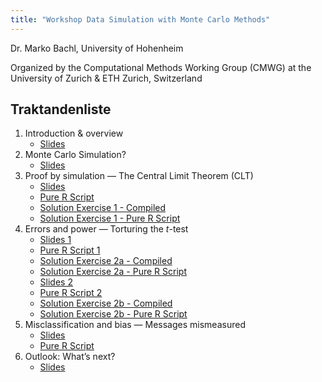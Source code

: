 ```yaml
---
title: "Workshop Data Simulation with Monte Carlo Methods"
---
```


Dr. Marko Bachl, University of Hohenheim

Organized by the Computational Methods Working Group (CMWG)
at the University of Zurich & ETH Zurich, Switzerland

## Traktandenliste

1)  Introduction & overview
    - [Slides](qmd/01_intro.html)

2)  Monte Carlo Simulation?
    - [Slides](qmd/02_monte_carlo.html)

3)  Proof by simulation --- The Central Limit Theorem (CLT) 
    - [Slides](qmd/03_prove.html)
    - [Pure R Script](R/03_prove.R)
    - [Solution Exercise 1 - Compiled](qmd/03_solution.html)
    - [Solution Exercise 1 - Pure R Script](R/03_solutuin.R)

4)  Errors and power --- Torturing the *t*-test
    - [Slides 1](qmd/04_1_errors_power.html)
    - [Pure R Script 1](R/04_1_errors_power.R)
    - [Solution Exercise 2a - Compiled](qmd/04_1_solution.html)
    - [Solution Exercise 2a - Pure R Script](R/04_1_solution.R)
    - [Slides 2](qmd/04_2_errors_power.html)
    - [Pure R Script 2](R/04_2_errors_power.R)
    - [Solution Exercise 2b - Compiled](qmd/04_2_solution.html)
    - [Solution Exercise 2b - Pure R Script](R/04_2_solution.R)

5)  Misclassification and bias --- Messages mismeasured
    - [Slides](qmd/05_misclass_bias.html)
    - [Pure R Script](R/05_misclass_bias.R)

6)  Outlook: What's next?
    - [Slides](qmd/06_outlook.html)

